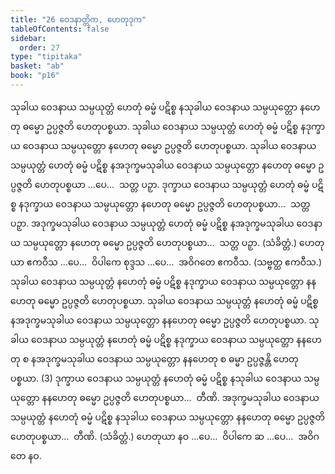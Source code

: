 ```yaml
---
title: "26 ဝေဒနာတ္တိက, ဟေတုဒုက"
tableOfContents: false
sidebar:
  order: 27
type: "tipitaka"
basket: "ab"
book: "p16"
---
```



<DynamicBreadcrumb />

<Division number="65" book="p16" e="ch" v="40" p="265">

<Paragraph number="168" book="p16">
သုခါယ ဝေဒနာယ သမ္ပယုတ္တံ ဟေတုံ ဓမ္မံ ပဋိစ္စ နသုခါယ ဝေဒနာယ သမ္ပယုတ္တော နဟေတု ဓမ္မော ဥပ္ပဇ္ဇတိ ဟေတုပစ္စယာ. သုခါယ ဝေဒနာယ သမ္ပယုတ္တံ ဟေတုံ ဓမ္မံ ပဋိစ္စ နဒုက္ခာယ ဝေဒနာယ သမ္ပယုတ္တော နဟေတု ဓမ္မော ဥပ္ပဇ္ဇတိ ဟေတုပစ္စယာ. သုခါယ ဝေဒနာယ သမ္ပယုတ္တံ ဟေတုံ ဓမ္မံ ပဋိစ္စ နအဒုက္ခမသုခါယ ဝေဒနာယ သမ္ပယုတ္တော နဟေတု ဓမ္မော ဥပ္ပဇ္ဇတိ ဟေတုပစ္စယာ …ပေ…  သတ္တ ပဉှာ.
</Paragraph>

<Paragraph number="169" book="p16">
ဒုက္ခာယ ဝေဒနာယ သမ္ပယုတ္တံ ဟေတုံ ဓမ္မံ ပဋိစ္စ နဒုက္ခာယ ဝေဒနာယ သမ္ပယုတ္တော နဟေတု ဓမ္မော ဥပ္ပဇ္ဇတိ ဟေတုပစ္စယာ…  သတ္တ ပဉှာ.
</Paragraph>

<Paragraph number="170" book="p16">
အဒုက္ခမသုခါယ ဝေဒနာယ သမ္ပယုတ္တံ ဟေတုံ ဓမ္မံ ပဋိစ္စ နအဒုက္ခမသုခါယ ဝေဒနာယ သမ္ပယုတ္တော နဟေတု ဓမ္မော ဥပ္ပဇ္ဇတိ ဟေတုပစ္စယာ…  သတ္တ ပဉှာ. (သံခိတ္တံ.)
</Paragraph>

<Paragraph number="171" book="p16">
ဟေတုယာ ဧကဝီသ …ပေ…  ဝိပါကေ စုဒ္ဒသ …ပေ…  အဝိဂတေ ဧကဝီသ. (သဗ္ဗတ္ထ ဧကဝီသ.)
</Paragraph>

</Division>
<Division number="66" book="p16" e="ch" v="40" p="266">

<Paragraph number="172" book="p16">
သုခါယ ဝေဒနာယ သမ္ပယုတ္တံ နဟေတုံ ဓမ္မံ ပဋိစ္စ နဒုက္ခာယ ဝေဒနာယ သမ္ပယုတ္တော နနဟေတု ဓမ္မော ဥပ္ပဇ္ဇတိ ဟေတုပစ္စယာ. သုခါယ ဝေဒနာယ သမ္ပယုတ္တံ နဟေတုံ ဓမ္မံ ပဋိစ္စ နအဒုက္ခမသုခါယ ဝေဒနာယ သမ္ပယုတ္တော နနဟေတု ဓမ္မော ဥပ္ပဇ္ဇတိ ဟေတုပစ္စယာ. သုခါယ ဝေဒနာယ သမ္ပယုတ္တံ နဟေတုံ ဓမ္မံ ပဋိစ္စ နဒုက္ခာယ ဝေဒနာယ သမ္ပယုတ္တော နနဟေတု စ နအဒုက္ခမသုခါယ ဝေဒနာယ သမ္ပယုတ္တော နနဟေတု စ ဓမ္မာ ဥပ္ပဇ္ဇန္တိ ဟေတုပစ္စယာ. (3)
</Paragraph>

<Paragraph number="173" book="p16">
ဒုက္ခာယ ဝေဒနာယ သမ္ပယုတ္တံ နဟေတုံ ဓမ္မံ ပဋိစ္စ နသုခါယ ဝေဒနာယ သမ္ပယုတ္တော နနဟေတု ဓမ္မော ဥပ္ပဇ္ဇတိ ဟေတုပစ္စယာ…  တီဏိ.
</Paragraph>

<Paragraph number="174" book="p16">
အဒုက္ခမသုခါယ ဝေဒနာယ သမ္ပယုတ္တံ နဟေတုံ ဓမ္မံ ပဋိစ္စ နသုခါယ ဝေဒနာယ သမ္ပယုတ္တော နနဟေတု ဓမ္မော ဥပ္ပဇ္ဇတိ ဟေတုပစ္စယာ…  တီဏိ. (သံခိတ္တံ.)
</Paragraph>

<Paragraph number="175" book="p16">
ဟေတုယာ နဝ …ပေ…  ဝိပါကေ ဆ …ပေ…  အဝိဂတေ နဝ.
</Paragraph>
</Division>